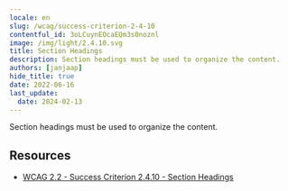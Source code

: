 ```yaml
---
locale: en
slug: /wcag/success-criterion-2-4-10
contentful_id: 3oLCuynEOcaEQm3s0noznl
image: /img/light/2.4.10.svg
title: Section Headings
description: Section headings must be used to organize the content.
authors: [janjaap]
hide_title: true
date: 2022-06-16
last_update:
  date: 2024-02-13
---
```


<Hero
  title="Section Headings"
  imageSrc="/img/light/2.4.10.svg"
  alt="WCAG 2.4.10 icon"
  prefix="Success Criterion 2.4.10"
  suffix="Level AAA"
/>

Section headings must be used to organize the content.

## Resources

- [WCAG 2.2 - Success Criterion 2.4.10 - Section Headings](https://www.w3.org/TR/WCAG22/#section-headings)
